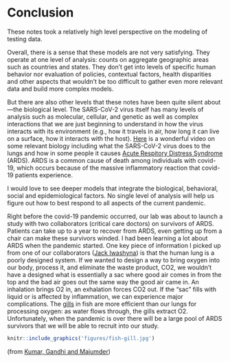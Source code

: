 # Conclusion

These notes took a relatively high level perspective on the modeling of testing data. 

Overall, there is a sense that these models are not very satisfying. They operate at one level of analysis: counts on aggregate geographic areas such as countries and states.  They don't get into levels of specific human behavior nor evaluation of policies, contextual factors, health disparities and other aspects that wouldn't be too difficult to gather even more relevant data and build more complex models.   

But there are also other levels that these notes have been quite silent about---the biological level. The SARS-CoV-2 virus itself has many levels of analysis such as molecular, cellular, and genetic as well as complex interactions that we are just beginning to understand in how the virus interacts with its environment (e.g., how it travels in air, how long it can live on a surface, how it interacts with the host).
[Here](https://www.youtube.com/watch?v=vPtH42Lnt_Y) is a wonderful video on some relevant biology including what the SARS-CoV-2 virus does to the lungs and how in some people it causes [Acute Respitory Distress Syndrome](https://www.thoracic.org/patients/patient-resources/breathing-in-america/resources/chapter-2-acute-respiratory-distress-syndrome.pdf) (ARDS).  ARDS is a common cause of death among individuals with covid-19, which occurs because of the massive inflammatory reaction that covid-19 patients experience. 

I would love to see deeper models that integrate the biological, behavioral, social and epidemiological factors.  No single level of analysis will help us figure out how to best respond to all aspects of the current pandemic.  


Right before the covid-19 pandemic occurred,  our lab was about to launch a study with two collaborators (critical care doctors) on survivors of ARDS. Patients can take up to a year to recover from ARDS, even getting up from a chair can make these survivors winded. I had been learning a lot about ARDS when the pandemic started. One key piece of information I picked up from one of our collaborators ([Jack Iwashyna](https://ihpi.umich.edu/our-experts/tiwashyn)) is that the human lung is a poorly designed system. If we wanted to design a way to bring oxygen into our body, process it, and eliminate the waste product, CO2, we wouldn't have a designed what is essentially a sac where good air comes in from the top and the bad air goes out the same way the good air came in.  An inhalation brings O2 in, an exhalation forces CO2 out.  If the "sac" fills with liquid or is affected by inflammation, we can experience major complications. The [gills](https://en.wikipedia.org/wiki/Fish_gill) in fish are more efficient than our lungs for processing oxygen: as water flows through,  the gills extract O2. Unfortunately, when the pandemic is over there will be a large pool of ARDS survivors that we will be able to recruit into our study.

```r
knitr::include_graphics('figures/fish-gill.jpg')
```

(from [Kumar, Gandhi and Majumder](https://arxiv.org/pdf/1805.07744.pdf))
